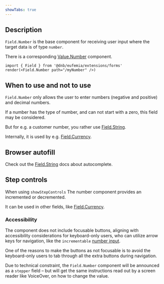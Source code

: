 ```yaml
---
showTabs: true
---
```


## Description

`Field.Number` is the base component for receiving user input where the target data is of type `number`.

There is a corresponding [Value.Number](/uilib/extensions/forms/extended-features/Value/Number) component.

```tsx
import { Field } from '@dnb/eufemia/extensions/forms'
render(<Field.Number path="/myNumber" />)
```

## When to use and not to use

`Field.Number` only allows the user to enter numbers (negative and positive) and decimal numbers.

If a number has the type of number, and can not start with a zero, this field may be considered.

But for e.g. a customer number, you rather use [Field.String](/uilib/extensions/forms/base-fields/String/).

Internally, it is used by e.g. [Field.Currency](/uilib/extensions/forms/feature-fields/Currency/).

## Browser autofill

Check out the [Field.String](/uilib/extensions/forms/base-fields/String/#autocomplete-and-autofill) docs about autocomplete.

## Step controls

When using `showStepControls` The number component provides an incremented or decremented.

It can be used in other fields, like [Field.Currency](/uilib/extensions/forms/feature-fields/Currency/).

### Accessibility

The component does not include focusable buttons, aligning with accessibility considerations for keyboard-only users, who can utilize arrow keys for navigation, like the `incrementable` [number input](https://developer.mozilla.org/en-US/docs/Web/HTML/Element/input/number).

One of the reasons to make the buttons as not focusable is to avoid the keyboard-only users to tab through all the extra buttons during navigation.

Due to technical constraint, the `Field.Number` component will be announced as a `stepper` field – but will get the same instructions read out by a screen reader like VoiceOver, on how to change the value.
